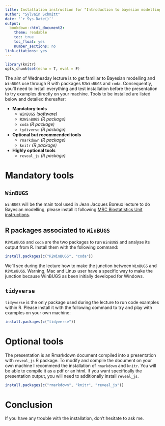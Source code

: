 ```yaml
---
title: Installation instruction for "Introduction to bayesian modelling with WinBUGS"
author: "Sylvain Schmitt"
date: '`r Sys.Date()`'
output:
  bookdown::html_document2:
    theme: readable
    toc: true
    toc_float: yes
    number_sections: no
link-citations: yes
---
```


```r
library(knitr)
opts_chunk$set(echo = T, eval = F)
```

The aim of Wednesday lecture is to get familiar to Bayesian modelling and `WinBUGS` use through R with packages `R2WinBUGS` and `coda`. Consequently, you'll need to install everything and test installation before the presentation to try examples directly on your machine. Tools to be installed are listed below and detailed thereafter:

* __Mandatory tools__
    * `WinBUGS` _(software)_
    * `R2WinBUGS` _(R package)_
    * `coda` _(R package)_
    * `tydiverse` _(R package)_
* __Optional but recommended tools__
    * `rmarkdown` _(R package)_
    * `knitr` _(R package)_
* __Highly optional tools__
    * `reveal_js` _(R package)_

# Mandatory tools

## `WinBUGS`

`WinBUGS` will be the main tool used in Jean Jacques Boreux lecture to do Bayesian modelling, please install it following [MRC Biostatistics Unit instructions](https://www.mrc-bsu.cam.ac.uk/software/bugs/the-bugs-project-winbugs/).

## R packages associated to `WinBUGS` 

`R2WinBUGS` and `coda` are the two packages to run `WinBUGS` and analyse its output from R. Install them with the following command:

```r
install.packages(c("R2WinBUGS", "coda"))
```

We'll see during the lecture how to make the junction between `WinBUGS` and `R2WinBUGS`. Warning, Mac and Linux user have a specific way to make the junction because WinBUGS as been initially developed for Windows. 

## `tidyverse`

`tidyverse` is the only package used during the lecture to run code examples within R. Please install it with the following command to try and play with examples on your own machine:

```r
install.packages(c("tidyverse"))
```

# Optional tools

The presentation is an Rmarkdown document compiled into a presentation with `reveal_js` R package. To modify and compile the document on your own machine I recommend the installation of `rmarkdown` and `knitr`. You will be able to compile it as a pdf or an html. If you want specifically the presentation output, you will need to additionally install `reveal_js`.

```r
install.packages(c("rmarkdown", "knitr", "reveal_js"))
```

# Conclusion

If you have any trouble with the installation, don't hesitate to ask me.
